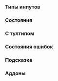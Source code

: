 

### Типы инпутов
<Canvas of={InputStories.Types} meta={InputStories} />

### Состояния
<Canvas of={InputStories.Examples} meta={InputStories} />

### С тултипом
<Canvas of={InputStories.Tooltip} meta={InputStories} />

### Состояния ошибок
<Canvas of={InputStories.Error} meta={InputStories} />

### Подсказка
<Canvas of={InputStories.Hint} meta={InputStories} />

### Аддоны
<Canvas of={InputStories.Addons} meta={InputStories} />
